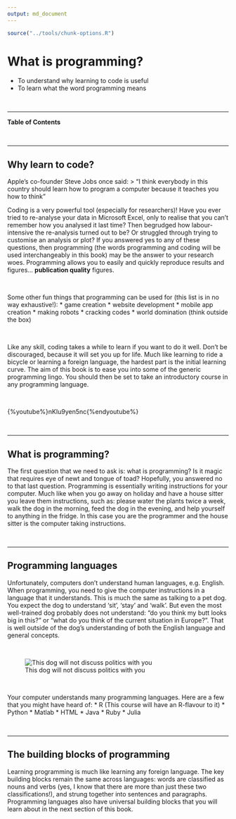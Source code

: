 ```yaml
---
output: md_document
---
```

```r
source("../tools/chunk-options.R")
```

# What is programming?

<!--sec data-title="Learning Objectives" data-id="obj" data-show=true data-collapse=false ces-->

* To understand why learning to code is useful
* To learn what the word programming means

<!--endsec-->

<br>

---

**Table of Contents**

<!-- toc -->

<br>

---

## Why learn to code? 

Apple's co-founder Steve Jobs once said: 
> "I think everybody in this country should learn how to program a computer because it teaches you how to think"

Coding is a very powerful tool (especially for researchers)! Have you ever tried to re-analyse your data in Microsoft Excel, only to realise that you can't remember how you analysed it last time? Then begrudged how labour-intensive the re-analysis turned out to be? Or struggled through trying to customise an analysis or plot? If you answered yes to any of these questions, then programming (the words programming and coding will be used interchangeably in this book) may be the answer to your research woes. Programming allows you to easily and quickly reproduce results and figures... **publication quality** figures.

<br>

<!--sec data-title="Tip: Other uses for programming" data-id="tip1" data-show=true data-collapse=true ces-->

Some other fun things that programming can be used for (this list is in no way exhaustive!):
* game creation
* website development
* mobile app creation
* making robots
* cracking codes
* world domination (think outside the box)

<!--endsec-->

<br>

Like any skill, coding takes a while to learn if you want to do it well. Don’t be discouraged, because it will set you up for life. Much like learning to ride a bicycle or learning a foreign language, the hardest part is the initial learning curve. The aim of this book is to ease you into some of the generic programming lingo. You should then be set to take an introductory course in any programming language.

<br>

<!--sec data-title="Stories of learning to code (YouTube)" data-id="vid1" data-show=true data-collapse=true ces-->

{%youtube%}nKIu9yen5nc{%endyoutube%}

<!--endsec-->
 
 <br>
 
 ---
 
## What is programming?

The first question that we need to ask is: what is programming? Is it magic that requires eye of newt and tongue of toad? Hopefully, you answered no to that last question. Programming is essentially writing instructions for your computer. Much like when you go away on holiday and have a house sitter you leave them instructions, such as: please water the plants twice a week, walk the dog in the morning, feed the dog in the evening, and help yourself to anything in the fridge. In this case you are the programmer and the house sitter is the computer taking instructions.

<br>

---

## Programming languages

Unfortunately, computers don't understand human languages, e.g. English. When programming, you need to give the computer instructions in a language that it understands. This is much the same as talking to a pet dog. You expect the dog to understand 'sit', 'stay' and 'walk'. But even the most well-trained dog probably does not understand: "do you think my butt looks big in this?" or "what do you think of the current situation in Europe?". That is well outside of the dog’s understanding of both the English language and general concepts.

<br>

![This dog will not discuss politics with you](../fig/Olate_dogs_-_on_wheel.jpeg =250x)

<br>

Your computer understands many programming languages. Here are a few that you might have heard of:
* R (This course will have an R-flavour to it)
* Python
* Matlab
* HTML
* Java
* Ruby
* Julia



<br>

---

## The building blocks of programming

Learning programming is much like learning any foreign language. The key building blocks remain the same across languages: words are classified as nouns and verbs (yes, I know that there are more than just these two classifications!), and strung together into sentences and paragraphs. Programming languages also have universal building blocks that you will learn about in the next section of this book.



